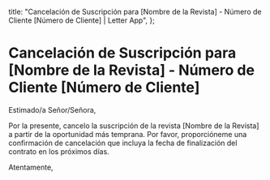   title: "Cancelación de Suscripción para [Nombre de la Revista] - Número de Cliente [Número de Cliente] | Letter App",
};

# Cancelación de Suscripción para [Nombre de la Revista] - Número de Cliente [Número de Cliente]

Estimado/a Señor/Señora,

Por la presente, cancelo la suscripción de la revista [Nombre de la Revista] a partir de la oportunidad más temprana. Por favor, proporcióneme una confirmación de cancelación que incluya la fecha de finalización del contrato en los próximos días.

Atentamente,
